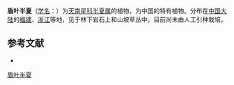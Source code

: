 {{Speciesbox
| name = 盾叶半夏
| status = 
| status_system = 
| image = 
| genus = Pinellia
| species = peltata
| authority = Pei
}}

'''盾叶半夏'''（[[学名|学名]]：{{lang|la|''Pinellia peltata''}}）为[[天南星科|天南星科]][[半夏属|半夏属]]的植物，为中国的特有植物。分布在[[中国大陆|中国大陆]]的[[福建|福建]]、[[浙江|浙江]]等地，见于林下岩石上和山坡草丛中，目前尚未由人工引种栽培。

== 参考文献 ==
<div class="references-small">
* {{cite web| url =http://www.bioinfo.cn/db05/KmzwSpecies.php?action=view&id=1394| title =盾叶半夏| work =《中国高等植物数据库全库》| publisher =中国科学院微生物研究所| author =昆明植物研究所| accessdate =2009-02-22| deadurl =yes| archiveurl =https://web.archive.org/web/20160305050728/http://www.bioinfo.cn/db05/KmzwSpecies.php?action=view&id=1394| archivedate =2016-03-05}}
</div>
{{Taxonbar|from=Q15225468}}

{{DEFAULTSORT:Pinellia peltata}}
[[Category:半夏属|盾叶半夏]]


{{Araceae-stub}}